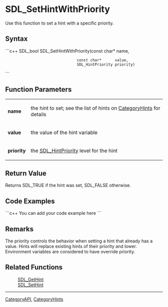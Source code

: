 
= SDL_SetHintWithPriority =
Use this function to set a hint with a specific priority.


== Syntax ==
```c++
SDL_bool SDL_SetHintWithPriority(const char*      name,
                                 const char*      value,
                                 SDL_HintPriority priority)
```

== Function Parameters ==
{|
|'''name'''
|the hint to set; see the list of hints on [[CategoryHints#Hints|CategoryHints]] for details
|-
|'''value'''
|the value of the hint variable
|-
|'''priority'''
|the [[SDL_HintPriority]] level for the hint
|}

== Return Value ==
Returns SDL_TRUE if the hint was set, SDL_FALSE otherwise.

== Code Examples ==
```c++
You can add your code example here
```

== Remarks ==
The priority controls the behavior when setting a hint that already has a value.  Hints will replace existing hints of their priority and lower.  Environment variables are considered to have override priority.

== Related Functions ==
:[[SDL_GetHint]]
:[[SDL_SetHint]]

----
[[CategoryAPI]], [[CategoryHints]]
